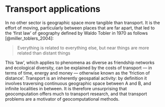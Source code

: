 # Transport applications

In no other sector is geographic space more tangible than transport.
It is the effort of moving, particularly between places that are far apart, that led to the 'first law' of geography defined by Waldo Tobler in 1970 as follows [@miller_toblers_2004]: 

> Everything  is related  to  everything  else,  but  near  things  are more  related  than  distant  things

This 'law', which applies to phenomena as diverse as friendship networks and ecological diversity, can be explained by the costs of transport --- in terms of time, energy and money --- otherwise known as the 'friction of distance'.
Transport is an inherently geospatial activity: by definition it involves traversing continuous geographic space between A and B, and infinite localities in between.
It is therefore unsurprising that geocomputation offers much to transport research, and that transport problems are a motivator of geocomputational methods.
